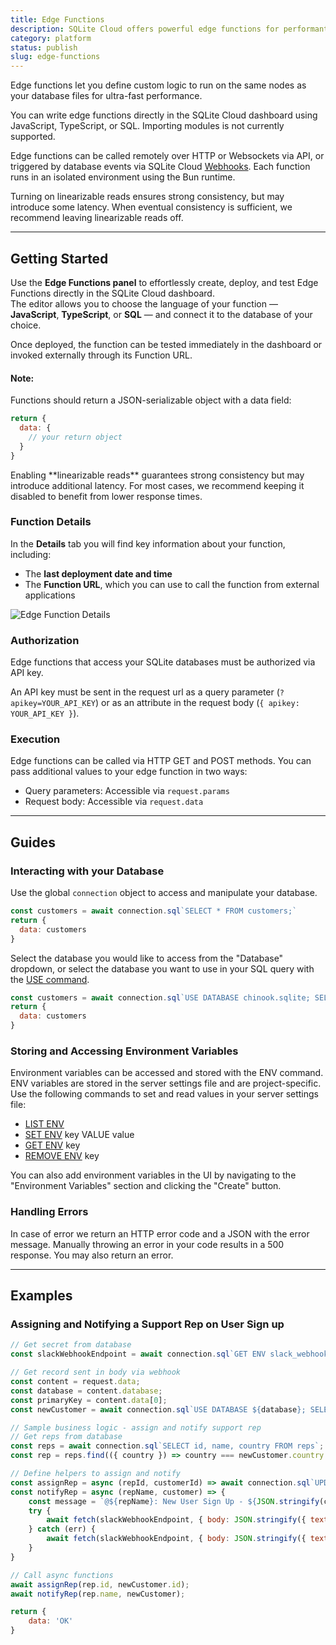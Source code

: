 ```yaml
---
title: Edge Functions
description: SQLite Cloud offers powerful edge functions for performant data processing and third-party integrations.
category: platform
status: publish
slug: edge-functions
---
```



Edge functions let you define custom logic to run on the same nodes as your database files for ultra-fast performance.

You can write edge functions directly in the SQLite Cloud dashboard using JavaScript, TypeScript, or SQL. Importing modules is not currently supported.

Edge functions can be called remotely over HTTP or Websockets via API, or triggered by database events via SQLite Cloud [Webhooks](https://docs.sqlitecloud.io/docs/webhooks). Each function runs in an isolated environment using the Bun runtime. 

Turning on linearizable reads ensures strong consistency, but may introduce some latency. When eventual consistency is sufficient, we recommend leaving linearizable reads off.

---

## Getting Started

Use the **Edge Functions panel**  to effortlessly create, deploy, and test Edge Functions directly in the SQLite Cloud dashboard.  
The editor allows you to choose the language of your function — **JavaScript**, **TypeScript**, or **SQL** — and connect it to the database of your choice.

Once deployed, the function can be tested immediately in the dashboard or invoked externally through its Function URL.

<VideoPlayer src={edgeFunctions} />

#### Note:
Functions should return a JSON-serializable object with a data field:
```js
return {
  data: {
    // your return object
  }
}
```



<Callout type="note">
Enabling **linearizable reads** guarantees strong consistency but may introduce additional latency.  
For most cases, we recommend keeping it disabled to benefit from lower response times.
</Callout>


### Function Details

In the **Details** tab you will find key information about your function, including:

- The **last deployment date and time**  
- The **Function URL**, which you can use to call the function from external applications  

![Edge Function Details](@docs-website-assets/introduction/dahsboard-edge-function-details.png)



### Authorization
Edge functions that access your SQLite databases must be authorized via API key. 

An API key must be sent in the request url as a query parameter (`?apikey=YOUR_API_KEY`) or as an attribute in the request body (`{ apikey: YOUR_API_KEY }`).

### Execution

Edge functions can be called via HTTP GET and POST methods. You can pass additional values to your edge function in two ways:
- Query parameters: Accessible via `request.params`
- Request body: Accessible via `request.data`

---

## Guides
### Interacting with your Database
Use the global `connection` object to access and manipulate your database.
```js
const customers = await connection.sql`SELECT * FROM customers;`
return {
  data: customers
}
```

Select the database you would like to access from the "Database" dropdown, or select the database you want to use in your SQL query with the [USE command](https://docs.sqlitecloud.io/docs/database-commands).

```js
const customers = await connection.sql`USE DATABASE chinook.sqlite; SELECT * FROM customers;`;
return {
  data: customers
}
```

### Storing and Accessing Environment Variables
Environment variables can be accessed and stored with the ENV command. ENV variables are stored in the server settings file and are project-specific.
Use the following commands to set and read values in your server settings file:

* [LIST ENV](https://docs.sqlitecloud.io/docs/settings-commands#list-env)
* [SET ENV](https://docs.sqlitecloud.io/docs/settings-commands#set-env) key VALUE value
* [GET ENV](https://docs.sqlitecloud.io/docs/settings-commands#get-env) key
* [REMOVE ENV](https://docs.sqlitecloud.io/docs/settings-commands#remove-env) key

You can also add environment variables in the UI by navigating to the "Environment Variables" section and clicking the "Create" button.


### Handling Errors
In case of error we return an HTTP error code and a JSON with the error message. Manually throwing an error in your code results in a 500 response. You may also return an error. 


--- 

## Examples

### Assigning and Notifying a Support Rep on User Sign up

```js
// Get secret from database
const slackWebhookEndpoint = await connection.sql`GET ENV slack_webhook_endpoint`;

// Get record sent in body via webhook
const content = request.data;
const database = content.database;
const primaryKey = content.data[0];
const newCustomer = await connection.sql`USE DATABASE ${database}; SELECT * FROM customers WHERE CustomerId = ${primaryKey};`;

// Sample business logic - assign and notify support rep
// Get reps from database
const reps = await connection.sql`SELECT id, name, country FROM reps`;
const rep = reps.find(({ country }) => country === newCustomer.country.toLowerCase());

// Define helpers to assign and notify
const assignRep = async (repId, customerId) => await connection.sql`UPDATE customers SET SupportRepId = ${repId} WHERE CustomerId = ${customerId}`;
const notifyRep = async (repName, customer) => {
    const message = `@${repName}: New User Sign Up - ${JSON.stringify(customer)}`
    try {
        await fetch(slackWebhookEndpoint, { body: JSON.stringify({ text: message }), method: 'POST', 'Content-type': 'application/json'  });
    } catch (err) {
        await fetch(slackWebhookEndpoint, { body: JSON.stringify({ text: err }), method: 'POST', 'Content-type': 'application/json'  });
    }
} 

// Call async functions
await assignRep(rep.id, newCustomer.id);
await notifyRep(rep.name, newCustomer);

return {
    data: 'OK'
}
```